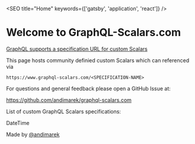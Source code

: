 

<SEO title="Home" keywords={['gatsby', 'application', 'react']} />

# Welcome to GraphQL-Scalars.com

[GraphQL supports a specification URL for custom Scalars](https://github.com/graphql/graphql-spec/pull/649) 

This page hosts community definied custom Scalars which can referenced via

`https://www.graphql-scalars.com/<SPECIFICATION-NAME>` 


For questions and general feedback please open a GitHub Issue at: 

https://github.com/andimarek/graphql-scalars.com



List of custom GraphQL Scalars specifications:
<Link to="/date-time/">DateTime</Link>

<p/>

Made by [@andimarek](https://twitter.com/andimarek)
